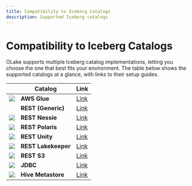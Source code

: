 ```yaml
---
title: Compatibility to Iceberg Catalogs
description: Supported Iceberg catalogs
---
```


# Compatibility to Iceberg Catalogs

OLake supports multiple Iceberg catalog implementations, letting you choose the one that best fits your environment. The table below shows the supported catalogs at a glance, with links to their setup guides.

|                                                                     | Catalog             | Link                                                               |
|---------------------------------------------------------------------|---------------------|--------------------------------------------------------------------|
| <img src="/img/logo/glue.svg" className="mt-3" height={25} />       | **AWS Glue**        | [Link](/docs/writers/iceberg/catalog/glue)                         |
|                                                                     | **REST (Generic)**  | [Link](/docs/writers/iceberg/catalog/rest?rest-catalog=generic)    |
| <img src="/img/logo/nessie.webp" className="mt-3" height={25} />     | **REST Nessie**     | [Link](/docs/writers/iceberg/catalog/rest?rest-catalog=nessie)     |
| <img src="/img/logo/polaris.webp" className="mt-3" height={25} />    | **REST Polaris**    | [Link](/docs/writers/iceberg/catalog/rest?rest-catalog=polaris)    |
| <img src="/img/logo/unity.webp" className="mt-3" height={25} />      | **REST Unity**      | [Link](/docs/writers/iceberg/catalog/rest?rest-catalog=unity)      |
| <img src="/img/logo/lakekeeper.webp" className="mt-3" height={25} /> | **REST Lakekeeper** | [Link](/docs/writers/iceberg/catalog/rest?rest-catalog=lakekeeper) |
| <img src="/img/logo/s3.webp" className="mt-3" height={25} />         | **REST S3**         | [Link](/docs/writers/iceberg/catalog/rest?rest-catalog=s3-tables)  |
| <img src="/img/logo/jdbc.webp" className="mt-3" height={25} />      | **JDBC**            | [Link](/docs/writers/iceberg/catalog/jdbc)                         |
| <img src="/img/logo/hive.webp" className="mt-3" height={25} />       | **Hive Metastore**  | [Link](/docs/writers/iceberg/catalog/hive)                         |







